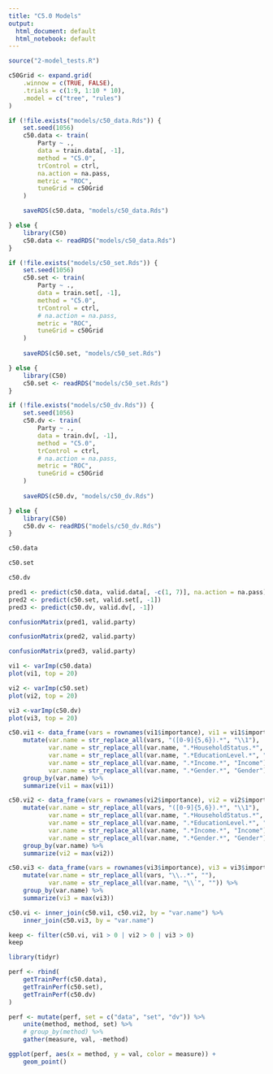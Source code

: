 ```yaml
---
title: "C5.0 Models"
output:
  html_document: default
  html_notebook: default
---
```


```r
source("2-model_tests.R")
```

```r
c50Grid <- expand.grid(
    .winnow = c(TRUE, FALSE),
    .trials = c(1:9, 1:10 * 10),
    .model = c("tree", "rules")
)
```

```r
if (!file.exists("models/c50_data.Rds")) {
    set.seed(1056)
    c50.data <- train(
        Party ~ .,
        data = train.data[, -1],
        method = "C5.0",
        trControl = ctrl,
        na.action = na.pass,
        metric = "ROC",
        tuneGrid = c50Grid
    )

    saveRDS(c50.data, "models/c50_data.Rds")

} else {
    library(C50)
    c50.data <- readRDS("models/c50_data.Rds")
}
```

```r
if (!file.exists("models/c50_set.Rds")) {
    set.seed(1056)
    c50.set <- train(
        Party ~ .,
        data = train.set[, -1],
        method = "C5.0",
        trControl = ctrl,
        # na.action = na.pass,
        metric = "ROC",
        tuneGrid = c50Grid
    )
    
    saveRDS(c50.set, "models/c50_set.Rds")

} else {
    library(C50)
    c50.set <- readRDS("models/c50_set.Rds")
}
```

```r
if (!file.exists("models/c50_dv.Rds")) {
    set.seed(1056)
    c50.dv <- train(
        Party ~ .,
        data = train.dv[, -1],
        method = "C5.0",
        trControl = ctrl,
        # na.action = na.pass,
        metric = "ROC",
        tuneGrid = c50Grid
    )
    
    saveRDS(c50.dv, "models/c50_dv.Rds")

} else {
    library(C50)
    c50.dv <- readRDS("models/c50_dv.Rds")
}
```

```r
c50.data
```

```r
c50.set
```

```r
c50.dv
```

```r
pred1 <- predict(c50.data, valid.data[, -c(1, 7)], na.action = na.pass)
pred2 <- predict(c50.set, valid.set[, -1])
pred3 <- predict(c50.dv, valid.dv[, -1])
```

```r
confusionMatrix(pred1, valid.party)
```

```r
confusionMatrix(pred2, valid.party)
```

```r
confusionMatrix(pred3, valid.party)
```

```r
vi1 <- varImp(c50.data)
plot(vi1, top = 20)
```

```r
vi2 <- varImp(c50.set)
plot(vi2, top = 20)
```

```r
vi3 <-varImp(c50.dv)
plot(vi3, top = 20)
```

```r
c50.vi1 <- data_frame(vars = rownames(vi1$importance), vi1 = vi1$importance$Overall) %>%
    mutate(var.name = str_replace_all(vars, "([0-9]{5,6}).*", "\\1"),
           var.name = str_replace_all(var.name, ".*HouseholdStatus.*", "HouseholdStatus"),
           var.name = str_replace_all(var.name, ".*EducationLevel.*", "EducationLevel"),
           var.name = str_replace_all(var.name, ".*Income.*", "Income"),
           var.name = str_replace_all(var.name, ".*Gender.*", "Gender")) %>%
    group_by(var.name) %>%
    summarize(vi1 = max(vi1))

c50.vi2 <- data_frame(vars = rownames(vi2$importance), vi2 = vi2$importance$Overall) %>%
    mutate(var.name = str_replace_all(vars, "([0-9]{5,6}).*", "\\1"),
           var.name = str_replace_all(var.name, ".*HouseholdStatus.*", "HouseholdStatus"),
           var.name = str_replace_all(var.name, ".*EducationLevel.*", "EducationLevel"),
           var.name = str_replace_all(var.name, ".*Income.*", "Income"),
           var.name = str_replace_all(var.name, ".*Gender.*", "Gender")) %>%
    group_by(var.name) %>%
    summarize(vi2 = max(vi2))

c50.vi3 <- data_frame(vars = rownames(vi3$importance), vi3 = vi3$importance$Overall) %>%
    mutate(var.name = str_replace_all(vars, "\\..*", ""),
           var.name = str_replace_all(var.name, "\\`", "")) %>%
    group_by(var.name) %>%
    summarize(vi3 = max(vi3))

c50.vi <- inner_join(c50.vi1, c50.vi2, by = "var.name") %>%
    inner_join(c50.vi3, by = "var.name")
```

```r
keep <- filter(c50.vi, vi1 > 0 | vi2 > 0 | vi3 > 0)
keep
```

```r
library(tidyr)

perf <- rbind(
    getTrainPerf(c50.data), 
    getTrainPerf(c50.set), 
    getTrainPerf(c50.dv)
)

perf <- mutate(perf, set = c("data", "set", "dv")) %>%
    unite(method, method, set) %>%
    # group_by(method) %>%
    gather(measure, val, -method)

ggplot(perf, aes(x = method, y = val, color = measure)) +
    geom_point()
```
